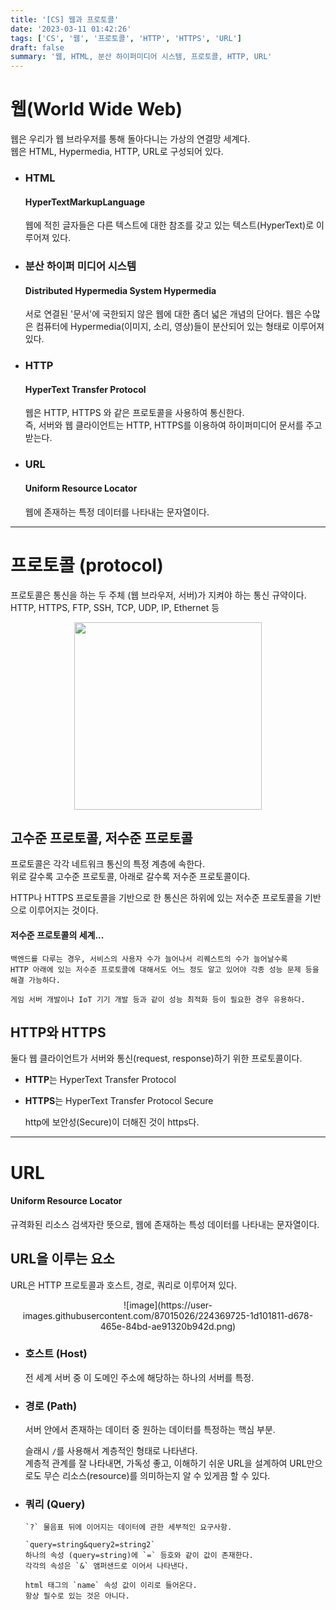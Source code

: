 ```yaml
---
title: '[CS] 웹과 프로토콜'
date: '2023-03-11 01:42:26'
tags: ['CS', '웹', '프로토콜', 'HTTP', 'HTTPS', 'URL']
draft: false
summary: '웹, HTML, 분산 하이퍼미디어 시스템, 프로토콜, HTTP, URL'
---
```


# 웹(World Wide Web)

웹은 우리가 웹 브라우저를 통해 돌아다니는 가상의 연결망 세계다.  
웹은 HTML, Hypermedia, HTTP, URL로 구성되어 있다.

- ### HTML

  #### HyperTextMarkupLanguage

  웹에 적힌 글자들은 다른 텍스트에 대한 참조를 갖고 있는 텍스트(HyperText)로 이루어져 있다.

- ### 분산 하이퍼 미디어 시스템

  #### Distributed Hypermedia System Hypermedia

  서로 연결된 '문서'에 국한되지 않은 웹에 대한 좀더 넓은 개념의 단어다.
  웹은 수많은 컴퓨터에 Hypermedia(이미지, 소리, 영상)들이 분산되어 있는 형태로 이루어져 있다.

- ### HTTP

  #### HyperText Transfer Protocol

  웹은 HTTP, HTTPS 와 같은 프로토콜을 사용하여 통신한다.  
   즉, 서버와 웹 클라이언트는 HTTP, HTTPS를 이용하여 하이퍼미디어 문서를 주고 받는다.

- ### URL

  #### Uniform Resource Locator

  웹에 존재하는 특정 데이터를 나타내는 문자열이다.

---

# 프로토콜 (protocol)

프로토콜은 통신을 하는 두 주체 (웹 브라우저, 서버)가 지켜야 하는 통신 규약이다.  
HTTP, HTTPS, FTP, SSH, TCP, UDP, IP, Ethernet 등

<div align="center">
  <img
    width="300"
    src="https://user-images.githubusercontent.com/87015026/224366143-953dfb0f-fe71-4a43-b4b6-33b788c8458b.png"
  />
</div>

## 고수준 프로토콜, 저수준 프로토콜

프로토콜은 각각 네트워크 통신의 특정 계층에 속한다.  
위로 갈수록 고수준 프로토콜, 아래로 갈수록 저수준 프로토콜이다.

HTTP나 HTTPS 프로토콜을 기반으로 한 통신은 하위에 있는 저수준 프로토콜을 기반으로 이루어지는 것이다.

#### 저수준 프로토콜의 세계...

    백엔드를 다루는 경우, 서비스의 사용자 수가 늘어나서 리퀘스트의 수가 늘어날수록
    HTTP 아래에 있는 저수준 프로토콜에 대해서도 어느 정도 알고 있어야 각종 성능 문제 등을 해결 가능하다.

    게임 서버 개발이나 IoT 기기 개발 등과 같이 성능 최적화 등이 필요한 경우 유용하다.

## HTTP와 HTTPS

둘다 웹 클라이언트가 서버와 통신(request, response)하기 위한 프로토콜이다.

- **HTTP**는 HyperText Transfer Protocol
- **HTTPS**는 HyperText Transfer Protocol Secure

  http에 보안성(Secure)이 더해진 것이 https다.

---

# URL

#### Uniform Resource Locator

규격화된 리소스 검색자란 뜻으로, 웹에 존재하는 특성 데이터를 나타내는 문자열이다.

## URL을 이루는 요소

URL은 HTTP 프로토콜과 호스트, 경로, 쿼리로 이루어져 있다.

<div align="center">
  ![image](https://user-images.githubusercontent.com/87015026/224369725-1d101811-d678-465e-84bd-ae91320b942d.png)
</div>

- ### 호스트 (Host)

  전 세계 서버 중 이 도메인 주소에 해당하는 하나의 서버를 특정.

- ### 경로 (Path)

  서버 안에서 존재하는 데이터 중 원하는 데이터를 특정하는 핵심 부분.

  슬래시 `/`를 사용해서 계층적인 형태로 나타낸다.  
   계층적 관계를 잘 나타내면, 가독성 좋고, 이해하기 쉬운 URL을 설계하여 URL만으로도 무슨 리소스(resource)를 의미하는지 알 수 있게끔 할 수 있다.

- ### 쿼리 (Query)

      `?` 물음표 뒤에 이어지는 데이터에 관한 세부적인 요구사항.

      `query=string&query2=string2`
      하나의 속성 (query=string)에 `=` 등호와 같이 값이 존재한다.
      각각의 속성은 `&` 앰퍼샌드로 이어서 나타낸다.

      html 태그의 `name` 속성 값이 이리로 들어온다.
      항상 필수로 있는 것은 아니다.

